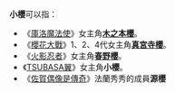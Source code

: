 '''小櫻'''可以指：
* 《[[庫洛魔法使|庫洛魔法使]]》女主角'''[[木之本櫻|木之本櫻]]'''。
* 《[[櫻花大戰|櫻花大戰]]》1、2、4代女主角'''[[真宮寺櫻|真宮寺櫻]]'''。
* 《[[火影忍者|火影忍者]]》女主角'''[[春野櫻|春野櫻]]'''。
* 《[[TSUBASA翼|TSUBASA翼]]》女主角'''小櫻'''。
* 《[[佐賀偶像是傳奇|佐賀偶像是傳奇]]》法蘭秀秀的成員'''源櫻'''
{{disambig|X小|cat=二字日本相關消歧義}}